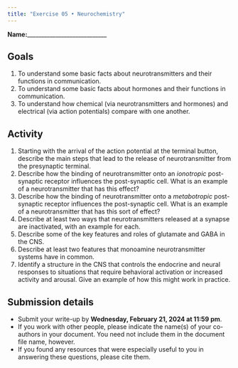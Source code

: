 ```yaml
---
title: "Exercise 05 • Neurochemistry"
---
```


**Name:**____________________________


## Goals

1. To understand some basic facts about neurotransmitters and their functions in communication.
2. To understand some basic facts about hormones and their functions in communication.
3. To understand how chemical (via neurotransmitters and hormones) and electrical (via action potentials) compare with one another.

## Activity

1. Starting with the arrival of the action potential at the terminal button, describe the main steps that lead to the release of neurotransmitter from the presynaptic terminal.
2. Describe how the binding of neurotransmitter onto an *ionotropic* post-synaptic receptor influences the post-synaptic cell. What is an example of a neurotransmitter that has this effect?
3. Describe how the binding of neurotransmitter onto a *metabotropic* post-synaptic receptor influences the post-synaptic cell. What is an example of a neurotransmitter that has this sort of effect?
4. Describe at least two ways that neurotransmitters released at a synapse are inactivated, with an example for each.
5. Describe some of the key features and roles of glutamate and GABA in the CNS.
6. Describe at least two features that monoamine neurotransmitter systems have in common.
7. Identify a structure in the CNS that controls the endocrine and neural responses to situations that require behavioral activation or increased activity and arousal. Give an example of how this might work in practice.

## Submission details

- Submit your write-up by [**Wednesday, February 21, 2024 at 11:59 pm**]{.orange_due}.
- If you work with other people, please indicate the name(s) of your co-authors in your document. You need not include them in the document file name, however.
- If you found any resources that were especially useful to you in answering these questions, please cite them.

